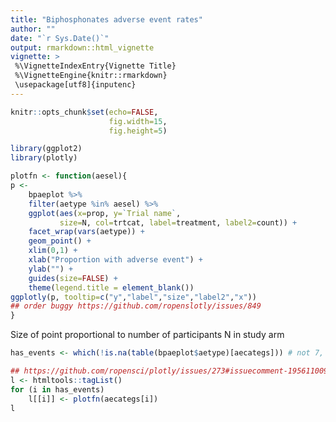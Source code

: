 ```yaml
---
title: "Biphosphonates adverse event rates"
author: ""
date: "`r Sys.Date()`"
output: rmarkdown::html_vignette
vignette: >
 %\VignetteIndexEntry{Vignette Title}
 %\VignetteEngine{knitr::rmarkdown}
 \usepackage[utf8]{inputenc}
---
```


```r
knitr::opts_chunk$set(echo=FALSE,
                      fig.width=15,
                      fig.height=5)
```

```r

library(ggplot2)
library(plotly)

plotfn <- function(aesel){
p <- 
    bpaeplot %>%
    filter(aetype %in% aesel) %>% 
    ggplot(aes(x=prop, y=`Trial name`,
           size=N, col=trtcat, label=treatment, label2=count)) +
    facet_wrap(vars(aetype)) + 
    geom_point() +
    xlim(0,1) +
    xlab("Proportion with adverse event") +
    ylab("") +
    guides(size=FALSE) +
    theme(legend.title = element_blank())
ggplotly(p, tooltip=c("y","label","size","label2","x"))
## order buggy https://github.com/ropenslotly/issues/849
}

```

Size of point proportional to number of participants N in study arm

```r
has_events <- which(!is.na(table(bpaeplot$aetype)[aecategs])) # not 7, 10, 15, 23, 27, 46 

## https://github.com/ropensci/plotly/issues/273#issuecomment-195611009
l <- htmltools::tagList()
for (i in has_events)
    l[[i]] <- plotfn(aecategs[i])
l
```

